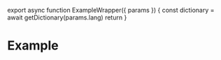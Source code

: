 
export async function ExampleWrapper({ params }) {
  const dictionary = await getDictionary(params.lang)
  return <Example params={params} dictionary={dictionary} />
}

# Example

<div className="mt-10 text-foreground">
<ExampleWrapper params={props.params} />
</div>




